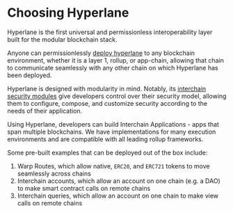 # Choosing Hyperlane

Hyperlane is the first universal and permissionless interoperability layer built for the modular blockchain stack.

Anyone can permissionlessly [deploy hyperlane](./deploy-hyperlane.mdx) to any blockchain environment, whether it is a layer 1, rollup, or app-chain, allowing that chain to communicate seamlessly with any other chain on which Hyperlane has been deployed.

Hyperlane is designed with modularity in mind. Notably, its [interchain security modules](./protocol/ISM/modular-security.mdx) give developers control over their security model, allowing them to configure, compose, and customize security according to the needs of their application.

Using Hyperlane, developers can build Interchain Applications - apps that span multiple blockchains. We have implementations for many execution environments and are compatible with all leading rollup frameworks.

Some pre-built examples that can be deployed out of the box include:

1. Warp Routes, which allow native, `ERC20`, and `ERC721` tokens to move seamlessly across chains
2. Interchain accounts, which allow an account on one chain (e.g. a DAO) to make smart contract calls on remote chains
3. Interchain queries, which allow an account on one chain to make view calls on remote chains
